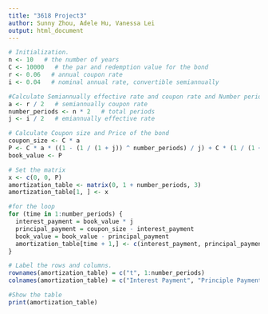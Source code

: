 ```yaml
---
title: "3618 Project3"
author: Sunny Zhou, Adele Hu, Vanessa Lei
output: html_document
---
```


```r
# Initialization.
n <- 10   # the number of years
C <- 10000   # the par and redemption value for the bond
r <- 0.06   # annual coupon rate
i <- 0.04   # nominal annual rate, convertible semiannually

#Calculate Semiannually effective rate and coupon rate and Number periods
a <- r / 2   # semiannually coupon rate
number_periods <- n * 2   # total periods
j <- i / 2   # emiannually effective rate

# Calculate Coupon size and Price of the bond
coupon_size <- C * a
P <- C * a * ((1 - (1 / (1 + j)) ^ number_periods) / j) + C * (1 / (1 + j)) ^ number_periods   # Price
book_value <- P

# Set the matrix
x <- c(0, 0, P)
amortization_table <- matrix(0, 1 + number_periods, 3)
amortization_table[1, ] <- x

#for the loop
for (time in 1:number_periods) {
  interest_payment = book_value * j
  principal_payment = coupon_size - interest_payment
  book_value = book_value - principal_payment
  amortization_table[time + 1,] <- c(interest_payment, principal_payment, book_value)
}

# Label the rows and columns.
rownames(amortization_table) = c("t", 1:number_periods)
colnames(amortization_table) = c("Interest Payment", "Principle Payment", "Book Value")

#Show the table
print(amortization_table)
```
